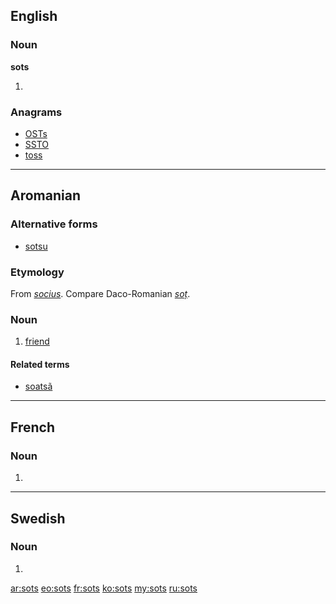 ==English==

===Noun===
'''sots'''

# {{plural of|sot}}

===Anagrams===
* [[OSTs#English|OSTs]]
* [[SSTO#English|SSTO]]
* [[toss#English|toss]]

----

==Aromanian==

===Alternative forms===
* [[sotsu]]

===Etymology===
From {{etyl|la|rup}} ''[[socius]]''. Compare Daco-Romanian ''[[soț]]''.

===Noun===
{{head|rup|noun}}

# [[friend]]

====Related terms====
* [[soatsã]]
----

==French==

===Noun===
{{head|fr|plural}} {{m|p}}

# {{plural of|sot|lang=fr}}

----

==Swedish==

===Noun===
{{head|sv|noun form}}

# {{sv-noun-form-indef-gen|sot}}

[[ar:sots]]
[[eo:sots]]
[[fr:sots]]
[[ko:sots]]
[[my:sots]]
[[ru:sots]]